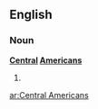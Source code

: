 ==English==

===Noun===
'''[[Central]] [[Americans]]'''

# {{plural of|Central American}}

[[ar:Central Americans]]